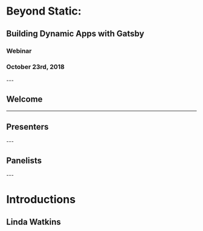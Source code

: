 
<TitleSlide>
  <React.Fragment>
    <h1>Beyond Static:</h1>
    <h2>Building Dynamic Apps with Gatsby</h2>
  </React.Fragment>
  <React.Fragment>
    <h3>Webinar</h3>
    <h3>October 23rd, 2018</h3>
  </React.Fragment>
</TitleSlide>

<Head>
  <title>Gatsby v2: Dynamic, web-apps with Gatsby</title>
  <meta name='twitter:card' content='summary_large_image' />
  <meta name='twitter:site' content='@schaudustin' />
  <meta name='twitter:title' content='Gatsby - Beyond Static: Dynamic, web-apps with Gatsby' />
  <meta name='twitter:description' content='Join us on October 22nd, 9am PT/12pm ET to hear from Dustin Schau and Linda Watkins about moving beyond static, and building web-apps with Gatsby.' />
  <meta name='twitter:image' content="https://www.gatsbyjs.com/gatsby.jpg" />
</Head>
---


## Welcome

---

## Presenters

<Presenters>
  <Presenter image="static/images/linda.jpg" name="Linda Watkins" title="Director of Marketing" />
  <Presenter image="static/images/dustin.png" name="Dustin Schau" title="Software Engineer" />
</Presenters>
---

## Panelists

<Presenters>
  <Presenter image="static/images/sam.jpg" name="Sam Bhagwat" title="Co-founder and Head of Enterprise" />
  <Presenter image="static/images/kyle.jpg" name="Kyle Matthews" title="Co-founder and CEO" />
</Presenters>
---


# Introductions

## Linda Watkins
